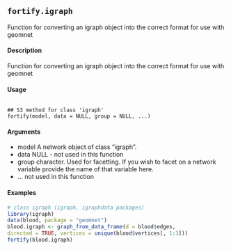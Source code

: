 

## ``fortify.igraph`` 

Function for converting an igraph object into the correct format for use with geomnet

#### Description
Function for converting an igraph object into the correct format for use with geomnet

#### Usage
<pre><code>
## S3 method for class 'igraph'
fortify(model, data = NULL, group = NULL, ...)
</code></pre>

#### Arguments
* model A network object of class "igraph".
* data NULL - not used in this function
* group character. Used for facetting. If you wish to facet on a network variable provide the name of that variable here.
* ... not used in this function

#### Examples
```r
# class igraph (igraph, igraphdata packages)
library(igraph)
data(blood, package = "geomnet")
blood.igraph <- graph_from_data_frame(d = blood$edges,
directed = TRUE, vertices = unique(blood$vertices[, 1:3]))
fortify(blood.igraph)
```
